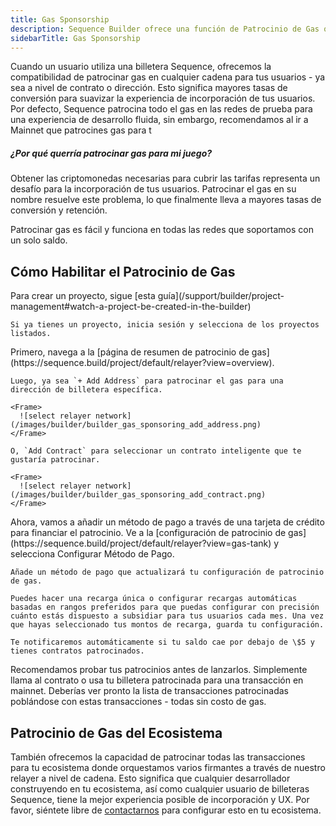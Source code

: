 ```yaml
---
title: Gas Sponsorship
description: Sequence Builder ofrece una función de Patrocinio de Gas que permite a los propietarios de proyectos patrocinar el gas para sus usuarios en juegos web3. Al cubrir las tarifas de transacción, los jugadores pueden disfrutar de una experiencia de juego fluida sin preocuparse por obtener criptomonedas para las tarifas.
sidebarTitle: Gas Sponsorship
---
```


Cuando un usuario utiliza una billetera Sequence, ofrecemos la compatibilidad de patrocinar gas en cualquier cadena para tus usuarios - ya sea a nivel de contrato o dirección. Esto significa mayores tasas de conversión para suavizar la experiencia de incorporación de tus usuarios. Por defecto, Sequence patrocina todo el gas en las redes de prueba para una experiencia de desarrollo fluida, sin embargo, recomendamos al ir a Mainnet que patrocines gas para t

##### ¿Por qué querría patrocinar gas para mi juego?

Obtener las criptomonedas necesarias para cubrir las tarifas representa un desafío para la incorporación de tus usuarios. Patrocinar el gas en su nombre resuelve este problema, lo que finalmente lleva a mayores tasas de conversión y retención.

Patrocinar gas es fácil y funciona en todas las redes que soportamos con un solo saldo.

## Cómo Habilitar el Patrocinio de Gas

<Steps>
  <Step title="Create or Select Project">
    Para crear un proyecto, sigue [esta guía](/support/builder/project-management#watch-a-project-be-created-in-the-builder)

    Si ya tienes un proyecto, inicia sesión y selecciona de los proyectos listados.
  </Step>

  <Step title="Sponsor Contract Address">
    Primero, navega a la [página de resumen de patrocinio de gas](https://sequence.build/project/default/relayer?view=overview).

    Luego, ya sea `+ Add Address` para patrocinar el gas para una dirección de billetera específica.

    <Frame>
      ![select relayer network](/images/builder/builder_gas_sponsoring_add_address.png)
    </Frame>

    O, `Add Contract` para seleccionar un contrato inteligente que te gustaría patrocinar.

    <Frame>
      ![select relayer network](/images/builder/builder_gas_sponsoring_add_contract.png)
    </Frame>
  </Step>

  <Step title="Add Payment & Configure">
    Ahora, vamos a añadir un método de pago a través de una tarjeta de crédito para financiar el patrocinio. Ve a la [configuración de patrocinio de gas](https://sequence.build/project/default/relayer?view=gas-tank) y selecciona Configurar Método de Pago.

    Añade un método de pago que actualizará tu configuración de patrocinio de gas.

    Puedes hacer una recarga única o configurar recargas automáticas basadas en rangos preferidos para que puedas configurar con precisión cuánto estás dispuesto a subsidiar para tus usuarios cada mes. Una vez que hayas seleccionado tus montos de recarga, guarda tu configuración.

    Te notificaremos automáticamente si tu saldo cae por debajo de \$5 y tienes contratos patrocinados.
  </Step>

  <Step title="Test your Sponsorship">
    Recomendamos probar tus patrocinios antes de lanzarlos. Simplemente llama al contrato o usa tu billetera patrocinada para una transacción en mainnet. Deberías ver pronto la lista de transacciones patrocinadas poblándose con estas transacciones - todas sin costo de gas.
  </Step>
</Steps>

## Patrocinio de Gas del Ecosistema

También ofrecemos la capacidad de patrocinar todas las transacciones para tu ecosistema donde orquestamos varios firmantes a través de nuestro relayer a nivel de cadena. Esto significa que cualquier desarrollador construyendo en tu ecosistema, así como cualquier usuario de billeteras Sequence, tiene la mejor experiencia posible de incorporación y UX. Por favor, siéntete libre de [contactarnos](https://support.sequence.xyz) para configurar esto en tu ecosistema.
